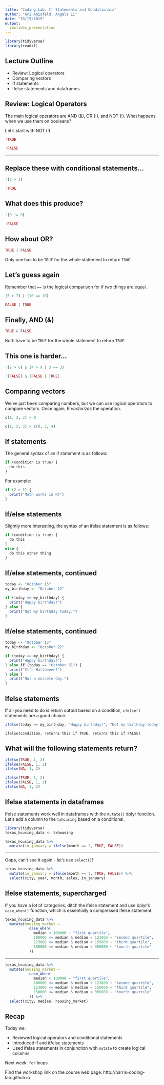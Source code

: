 ```yaml
---
title: "Coding Lab: If Statements and Conditionals"
author: "Ari Anisfeld, Angela Li"
date: "10/15/2019"
output:
  ioslides_presentation
---
```

```r
library(tidyverse)
library(readxl)
```

## Lecture Outline

 - Review: Logical operators
 - Comparing vectors
 - If statements
 - Ifelse statements and dataframes

## Review: Logical Operators {.build}

The main logical operators are AND (&), OR (|), and NOT (!). What happens when we use them on booleans?

Let's start with NOT (!).

```r
!TRUE
```

```r
!FALSE
```

***

## Replace these with conditional statements...{.build}

```r
!(2 > 1)
```

```r
!TRUE
```

## What does this produce? {.build}

```r
!(0 != 0)
```

```r
!FALSE
```

## How about OR?

```r
TRUE | FALSE
```

Only one has to be `TRUE` for the whole statement to return `TRUE`.

## Let's guess again {.build}

Remember that `==` is the logical comparison for if two things are equal.

```r
(5 > 7) | (10 == 10) 
```

```r
FALSE | TRUE
```

## Finally, AND (&)

```r
TRUE & FALSE
```

Both have to be `TRUE` for the whole statement to return `TRUE`.

## This one is harder... {.build}

```r
!(2 > 6) & (4 > 9 | 3 == 3) 
```
```r
!(FALSE) & (FALSE | TRUE) 
```


## Comparing vectors

We've just been comparing numbers, but we can use logical operators to compare vectors. Once again, R *vectorizes* the operation.

```r
c(1, 2, 3) > 0
```

```r
c(1, 2, 3) > c(0, 2, 4)
```

## If statements {.build}

The general syntax of an if statement is as follows:
```r
if (condition is true) {
  do this
}
```

For example:
```r
if (2 > 1) {
  print("Math works in R!")
}
```

## If/else statements

Slightly more interesting, the syntax of an ifelse statement is as follows:

```r
if (condition is true) {
  do this
}
else {                      
  do this other thing
}
```

## If/else statements, continued

```r
today <- "October 15"
my_birthday <- "October 22"
```

```r
if (today == my_birthday) {
  print("Happy birthday!")
} else {                      
  print("Not my birthday today.")
}
```

## If/else statements, continued

```r
today <- "October 15"
my_birthday <- "October 22"
```

```r
if (today == my_birthday) {
  print("Happy birthday!")
} else if (today == "October 31") {                      
  print("It's Halloween!")
} else {
  print("Not a notable day.")
}
```


## Ifelse statements {.build}

If all you need to do is return output based on a condition, `ifelse()` statements are a good choice.

```r
ifelse(today == my_birthday, "Happy birthday!", "Not my birthday today.")
```

```{}
ifelse(condition, returns this if TRUE, returns this if FALSE)
```

## What will the following statements return? {.build}

```r
ifelse(TRUE, 1, 2)
ifelse(FALSE, 1, 2)
ifelse(NA, 1, 2)
```

```r
ifelse(TRUE, 1, 2)
ifelse(FALSE, 1, 2)
ifelse(NA, 1, 2)
```

## Ifelse statements in dataframes {.build}

Ifelse statements work well in dataframes with the `mutate()` dplyr function. Let's add a column to the `txhousing` based on a conditional.

```r
library(tidyverse)
texas_housing_data <- txhousing

texas_housing_data %>% 
  mutate(in_january = ifelse(month == 1, TRUE, FALSE))
```

*** 
Oops, can't see it again - let's use `select()`!

```r
texas_housing_data %>% 
  mutate(in_january = ifelse(month == 1, TRUE, FALSE)) %>% 
  select(city, year, month, sales, in_january)
```

## Ifelse statements, supercharged

If you have a lot of categories, ditch the ifelse statement and use dplyr's `case_when()` function, which is essentially a compressed ifelse statement.

```r
texas_housing_data %>% 
  mutate(housing_market = 
           case_when(
             median < 100000 ~ "first quartile",
             100000 <= median & median < 123800 ~ "second quartile",
             123800 <= median & median < 150000 ~ "third quartile",
             150000 <= median & median < 350000 ~ "fourth quartile"
           )) 
```

***

```r
texas_housing_data %>% 
  mutate(housing_market = 
           case_when(
             median < 100000 ~ "first quartile",
             100000 <= median & median < 123800 ~ "second quartile",
             123800 <= median & median < 150000 ~ "third quartile",
             150000 <= median & median < 350000 ~ "fourth quartile"
           )) %>% 
  select(city, median, housing_market)
```

## Recap

Today we:

- Reviewed logical operators and conditional statements
- Introduced if and if/else statements
- Used ifelse statements in conjunction with `mutate` to create logical columns

Next week: `for` loops

Find the workshop link on the course web page:
http://harris-coding-lab.github.io